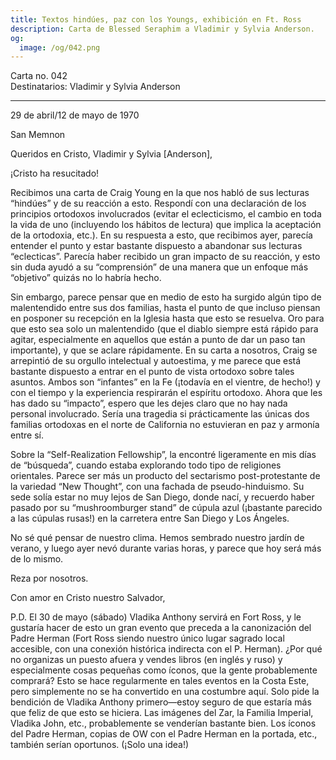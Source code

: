 ```yaml
---
title: Textos hindúes, paz con los Youngs, exhibición en Ft. Ross
description: Carta de Blessed Seraphim a Vladimir y Sylvia Anderson.
og:
  image: /og/042.png
---
```


<div style={{textAlign:'right', fontFamily:'monospace'}}>Carta no. 042</div>
<div style={{textAlign:'left', fontFamily:'monospace'}}>Destinatarios: Vladimir y Sylvia Anderson</div>

---

29 de abril/12 de mayo de 1970

San Memnon

Queridos en Cristo, Vladimir y Sylvia [Anderson],

¡Cristo ha resucitado!

Recibimos una carta de Craig Young en la que nos habló de sus lecturas “hindúes” y de su reacción a esto. Respondí con una declaración de los principios ortodoxos involucrados (evitar el eclecticismo, el cambio en toda la vida de uno (incluyendo los hábitos de lectura) que implica la aceptación de la ortodoxia, etc.). En su respuesta a esto, que recibimos ayer, parecía entender el punto y estar bastante dispuesto a abandonar sus lecturas “eclecticas”. Parecía haber recibido un gran impacto de su reacción, y esto sin duda ayudó a su “comprensión” de una manera que un enfoque más “objetivo” quizás no lo habría hecho.

Sin embargo, parece pensar que en medio de esto ha surgido algún tipo de malentendido entre sus dos familias, hasta el punto de que incluso piensan en posponer su recepción en la Iglesia hasta que esto se resuelva. Oro para que esto sea solo un malentendido (que el diablo siempre está rápido para agitar, especialmente en aquellos que están a punto de dar un paso tan importante), y que se aclare rápidamente. En su carta a nosotros, Craig se arrepintió de su orgullo intelectual y autoestima, y me parece que está bastante dispuesto a entrar en el punto de vista ortodoxo sobre tales asuntos. Ambos son “infantes” en la Fe (¡todavía en el vientre, de hecho!) y con el tiempo y la experiencia respirarán el espíritu ortodoxo. Ahora que les has dado su “impacto”, espero que les dejes claro que no hay nada personal involucrado. Sería una tragedia si prácticamente las únicas dos familias ortodoxas en el norte de California no estuvieran en paz y armonía entre sí.

Sobre la “Self-Realization Fellowship”, la encontré ligeramente en mis días de “búsqueda”, cuando estaba explorando todo tipo de religiones orientales. Parece ser más un producto del sectarismo post-protestante de la variedad “New Thought”, con una fachada de pseudo-hinduismo. Su sede solía estar no muy lejos de San Diego, donde nací, y recuerdo haber pasado por su “mushroomburger stand” de cúpula azul (¡bastante parecido a las cúpulas rusas!) en la carretera entre San Diego y Los Ángeles.

No sé qué pensar de nuestro clima. Hemos sembrado nuestro jardín de verano, y luego ayer nevó durante varias horas, y parece que hoy será más de lo mismo.

Reza por nosotros.

Con amor en Cristo nuestro Salvador,

P.D. El 30 de mayo (sábado) Vladika Anthony servirá en Fort Ross, y le gustaría hacer de esto un gran evento que preceda a la canonización del Padre Herman (Fort Ross siendo nuestro único lugar sagrado local accesible, con una conexión histórica indirecta con el P. Herman). ¿Por qué no organizas un puesto afuera y vendes libros (en inglés y ruso) y especialmente cosas pequeñas como íconos, que la gente probablemente comprará? Esto se hace regularmente en tales eventos en la Costa Este, pero simplemente no se ha convertido en una costumbre aquí. Solo pide la bendición de Vladika Anthony primero—estoy seguro de que estaría más que feliz de que esto se hiciera. Las imágenes del Zar, la Familia Imperial, Vladika John, etc., probablemente se venderían bastante bien. Los íconos del Padre Herman, copias de OW con el Padre Herman en la portada, etc., también serían oportunos. (¡Solo una idea!)
